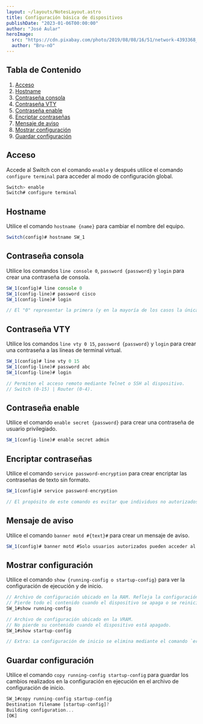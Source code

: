 ---
layout: ~/layouts/NotesLayout.astro
title: Configuración básica de dispositivos
publishDate: "2023-01-06T00:00:00"
author: "José Aular"
heroImage:
  src: "https://cdn.pixabay.com/photo/2019/08/08/16/51/network-4393368_960_720.jpg"
  author: "Bru-nO"
---

## Tabla de Contenido

1.  [Acceso](/notes/configuracion-basica-dispositivos#acceso)
2.  [Hostname](/notes/configuracion-basica-dispositivos#hostname)
3.  [Contraseña consola](/notes/configuracion-basica-dispositivos#contraseña-consola)
4.  [Contraseña VTY](/notes/configuracion-basica-dispositivos#contraseña-vty)
5.  [Contraseña enable](/notes/configuracion-basica-dispositivos#contraseña-enable)
6.  [Encriptar contraseñas](/notes/configuracion-basica-dispositivos#encriptar-contraseñas)
7.  [Mensaje de aviso](/notes/configuracion-basica-dispositivos#mensaje-de-aviso)
8.  [Mostrar configuración](/notes/configuracion-basica-dispositivos#mostrar-configuración)
9.  [Guardar configuración](/notes/configuracion-basica-dispositivos#guardar-configuración)

## Acceso

Accede al Switch con el comando `enable` y después utilice el comando `configure terminal` para acceder al modo de configuración global.

```js
Switch> enable
Switch# configure terminal
```

## Hostname

Utilice el comando `hostname {name}` para cambiar el nombre del equipo.

```js
Switch(config)# hostname SW_1
```

## Contraseña consola

Utilice los comandos `line console 0`, `password {password}` y `login` para crear una contraseña de consola.

```js
SW_1(config)# line console 0
SW_1(config-line)# password cisco
SW_1(config-line)# login

// El "0" representar la primera (y en la mayoría de los casos la única) interfaz de consola.
```

## Contraseña VTY

Utilice los comandos `line vty 0 15`, `password {password}` y `login` para crear una contraseña a las líneas de terminal virtual.

```js
SW_1(config)# line vty 0 15
SW_1(config-line)# password abc
SW_1(config-line)# login

// Permiten el acceso remoto mediante Telnet o SSH al dispositivo.
// Switch (0-15) | Router (0-4).
```

## Contraseña enable

Utilice el comando `enable secret {password}` para crear una contraseña de usuario privilegiado.

```js
SW_1(config-line)# enable secret admin
```

## Encriptar contraseñas

Utilice el comando `service password-encryption` para crear encriptar las contraseñas de texto sin formato.

```js
SW_1(config)# service password-encryption

// El propósito de este comando es evitar que individuos no autorizados vean las contraseñas en el archivo de configuración.
```

## Mensaje de aviso

Utilice el comando `banner motd #{text}#` para crear un mensaje de aviso.

```js
SW_1(config)# banner motd #Solo usuarios autorizados pueden acceder al equipo#
```

## Mostrar configuración

Utilice el comando `show {running-config o startup-config}` para ver la configuración de ejecución y de inicio.

```js
// Archivo de configuración ubicado en la RAM. Refleja la configuración actual.
// Pierde todo el contenido cuando el dispositivo se apaga o se reinicia.
SW_1#show running-config

// Archivo de configuración ubicado en la VRAM.
// No pierde su contenido cuando el dispositivo está apagado.
SW_1#show startup-config

// Extra: La configuración de inicio se elimina mediante el comando `erase startup-config`
```

## Guardar configuración

Utilice el comando `copy running-config startup-config` para guardar los cambios realizados en la configuración en ejecución en el archivo de configuración de inicio.

```js
SW_1#copy running-config startup-config
Destination filename [startup-config]?
Building configuration...
[OK]
```
